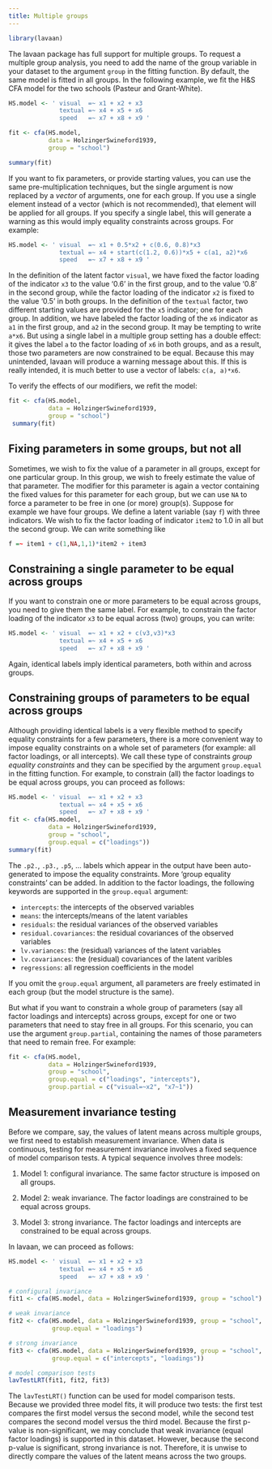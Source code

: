 ```yaml
---
title: Multiple groups
---
```


```r
library(lavaan)
```

The lavaan package has full support for multiple groups. To request a multiple group analysis, you need to add the name of the group variable in your dataset to the argument `group` in the fitting function. By default, the same model is fitted in all groups. In the following example, we fit the H&S CFA model for the two schools (Pasteur and Grant-White).

```r
HS.model <- ' visual  =~ x1 + x2 + x3
              textual =~ x4 + x5 + x6
              speed   =~ x7 + x8 + x9 '

fit <- cfa(HS.model, 
           data = HolzingerSwineford1939, 
           group = "school")

summary(fit)
```

If you want to fix parameters, or provide starting values, you can use the same pre-multiplication techniques, but the single argument is now replaced by a *vector* of arguments, one for each group. If you use a single element instead of a vector (which is not recommended), that element will be applied for all groups. If you specify a single label, this will generate a warning as this would imply equality constraints across groups. For example:

```r
HS.model <- ' visual  =~ x1 + 0.5*x2 + c(0.6, 0.8)*x3
              textual =~ x4 + start(c(1.2, 0.6))*x5 + c(a1, a2)*x6
              speed   =~ x7 + x8 + x9 '
```

In the definition of the latent factor `visual`, we have fixed the factor loading of the indicator `x3` to the value '0.6' in the first group, and to the value '0.8' in the second group, while the factor loading of the indicator `x2` is fixed to the value '0.5' in both groups. In the definition of the `textual` factor, two different starting values are provided for the `x5` indicator; one for each group. In addition, we have labeled the factor loading of the `x6` indicator as `a1` in the first group, and `a2` in the second group. It may be tempting to write `a*x6`. But using a single label in a multiple group setting has a double effect: it gives the label `a` to the factor loading of `x6` in both groups, and as a result, those two parameters are now constrained to be equal. Because this may unintended, lavaan will produce a warning message about this. If this is really intended, it is much better to use a vector of labels: `c(a, a)*x6`.

To verify the effects of our modifiers, we refit the model:

```r
fit <- cfa(HS.model, 
           data = HolzingerSwineford1939, 
           group = "school")
 summary(fit)
```

## Fixing parameters in some groups, but not all

Sometimes, we wish to fix the value of a parameter in all groups, except for one particular group. In this group, we wish to freely estimate the value of that parameter. The modifier for this parameter is again a vector containing the fixed values for this parameter for each group, but we can use `NA` to force a parameter to be free in one (or more) group(s). Suppose for example we have four groups. We define a latent variable (say `f`) with three indicators. We wish to fix the factor loading of indicator `item2` to 1.0 in all but the second group. We can write something like

```r
f =~ item1 + c(1,NA,1,1)*item2 + item3
```

## Constraining a single parameter to be equal across groups

If you want to constrain one or more parameters to be equal across groups, you need to give them the same label. For example, to constrain the factor loading of the indicator `x3` to be equal across (two) groups, you can write:

```r
HS.model <- ' visual  =~ x1 + x2 + c(v3,v3)*x3
              textual =~ x4 + x5 + x6
              speed   =~ x7 + x8 + x9 '
```

Again, identical labels imply identical parameters, both within and across groups.

## Constraining groups of parameters to be equal across groups

Although providing identical labels is a very flexible method to specify equality constraints for a few parameters, there is a more convenient way to impose equality constraints on a whole set of parameters (for example: all factor loadings, or all intercepts). We call these type of constraints *group equality constraints* and they can be specified by the argument `group.equal` in the fitting function. For example, to constrain (all) the factor loadings to be equal across groups, you can proceed as follows:

```r
HS.model <- ' visual  =~ x1 + x2 + x3
              textual =~ x4 + x5 + x6
              speed   =~ x7 + x8 + x9 '
fit <- cfa(HS.model, 
           data = HolzingerSwineford1939, 
           group = "school",
           group.equal = c("loadings"))
summary(fit)
```

The `.p2.`, `.p3.`, `.p5`, ... labels which appear in the output have been auto-generated to impose the equality constraints. More 'group equality constraints' can be added. In addition to the factor loadings, the following keywords are supported in the `group.equal` argument:

-   `intercepts`: the intercepts of the observed variables
-   `means`: the intercepts/means of the latent variables
-   `residuals`: the residual variances of the observed variables
-   `residual.covariances`: the residual covariances of the observed variables
-   `lv.variances`: the (residual) variances of the latent variables
-   `lv.covariances`: the (residual) covariances of the latent varibles
-   `regressions`: all regression coefficients in the model

If you omit the `group.equal` argument, all parameters are freely estimated in each group (but the model structure is the same).

But what if you want to constrain a whole group of parameters (say all factor loadings and intercepts) across groups, except for one or two parameters that need to stay free in all groups. For this scenario, you can use the argument `group.partial`, containing the names of those parameters that need to remain free. For example:

```r
fit <- cfa(HS.model, 
           data = HolzingerSwineford1939, 
           group = "school",
           group.equal = c("loadings", "intercepts"),
           group.partial = c("visual=~x2", "x7~1"))
```

## Measurement invariance testing

Before we compare, say, the values of latent means across multiple groups, we first need to establish measurement invariance. When data is continuous, testing for measurement invariance involves a fixed sequence of model comparison tests. A typical sequence involves three models:

1.  Model 1: configural invariance. The same factor structure is imposed on all groups.

2.  Model 2: weak invariance. The factor loadings are constrained to be equal across groups.

3.  Model 3: strong invariance. The factor loadings and intercepts are constrained to be equal across groups.

In lavaan, we can proceed as follows:

```r
HS.model <- ' visual  =~ x1 + x2 + x3
              textual =~ x4 + x5 + x6
              speed   =~ x7 + x8 + x9 '

# configural invariance
fit1 <- cfa(HS.model, data = HolzingerSwineford1939, group = "school")

# weak invariance
fit2 <- cfa(HS.model, data = HolzingerSwineford1939, group = "school",
            group.equal = "loadings")

# strong invariance
fit3 <- cfa(HS.model, data = HolzingerSwineford1939, group = "school",
            group.equal = c("intercepts", "loadings"))

# model comparison tests
lavTestLRT(fit1, fit2, fit3)
```

The `lavTestLRT()` function can be used for model comparison tests. Because we provided three model fits, it will produce two tests: the first test compares the first model versus the second model, while the second test compares the second model versus the third model. Because the first p-value is non-significant, we may conclude that weak invariance (equal factor loadings) is supported in this dataset. However, because the second p-value is significant, strong invariance is not. Therefore, it is unwise to directly compare the values of the latent means across the two groups.
